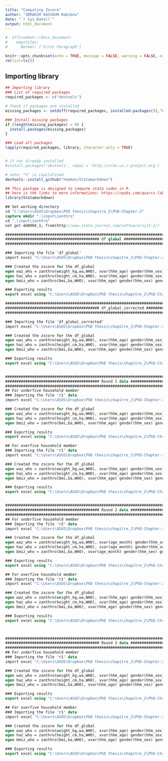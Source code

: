 ```yaml
---
title: "Computing Zscore"
author: "IBRAHIM KASSOUM Habibou"
date: "`r Sys.Date()`"
output: html_document
---
```


```r
#  officedown::rdocx_document:
#    mapstyles:
#      Normal: ['First Paragraph']

knitr::opts_chunk$set(echo = TRUE, message = FALSE, warning = FALSE, error=FALSE)
rm(list=ls())
```



## Importing library

```r


## Importing library
### List of required packages
required_packages <- c("devtools")

# Check if packages are installed
missing_packages <- setdiff(required_packages, installed.packages()[,"Package"])

### Install missing packages
if (length(missing_packages) > 0) {
  install.packages(missing_packages)
}

### Load all packages
lapply(required_packages, library, character.only = TRUE)


# if not already installed
#install.packages('devtools', repos = 'http://cran.us.r-project.org') 

# note: "V" is capitalized
devtools::install_github("hemken/Statamarkdown")
```

```r
## This package is designed to compute stata codes in R.
## here is the links to more informations: https://rpubs.com/quarcs-lab/stata-from-Rstudio
library(Statamarkdown)
```


```stata


## Set working directory
cd "C:\Users\ASUS\Dropbox\PhD thesis\chapitre_2\PhD-Chapter-2"
capture mkdir ".\input\zanthro"
cd ".\input\zanthro"
net get dm0004_1, from(http://www.stata-journal.com/software/sj13-2/)

########################################################################################################################################################
########################################## df global ###################################################################################################
########################################################################################################################################################

### Importing the file 'df_global'
import excel "C:\Users\ASUS\Dropbox\PhD thesis\chapitre_2\PhD-Chapter-2\output\data\df_global.xlsx", sheet("Sheet1") firstrow clear

### Created the zscore for the df_global
egen waz_who = zanthro(weight_kg,wa,WHO), xvar(hhm_age) gender(hhm_sex) gencode(m=male, f=female) ageunit(year)
egen haz_who = zanthro(height_cm,ha,WHO), xvar(hhm_age) gender(hhm_sex) gencode(m=male, f=female) ageunit(year)
egen bmiz_who = zanthro(bmi,ba,WHO), xvar(hhm_age) gender(hhm_sex) gencode(m=male, f=female) ageunit(year)

### Exporting results
export excel using "C:\Users\ASUS\Dropbox\PhD thesis\chapitre_2\PhD-Chapter-2\output\data\df_global.xlsx", firstrow(variables) replace

########################################################################################################################################################
########################################## df_global_corrected ###################################################################################################
########################################################################################################################################################

### Importing the file 'df_global_corrected'
import excel "C:\Users\ASUS\Dropbox\PhD thesis\chapitre_2\PhD-Chapter-2\output\data\df_global_corrected.xlsx", sheet("Sheet1") firstrow clear

### Created the zscore for the df_global
egen waz_who = zanthro(weight_kg,wa,WHO), xvar(hhm_age) gender(hhm_sex) gencode(m=male, f=female) ageunit(year)
egen haz_who = zanthro(height_cm,ha,WHO), xvar(hhm_age) gender(hhm_sex) gencode(m=male, f=female) ageunit(year)
egen bmiz_who = zanthro(bmi,ba,WHO), xvar(hhm_age) gender(hhm_sex) gencode(m=male, f=female) ageunit(year)

### Exporting results
export excel using "C:\Users\ASUS\Dropbox\PhD thesis\chapitre_2\PhD-Chapter-2\output\data\df_global_corrected.xlsx", firstrow(variables) replace


########################################################################################################################################################
########################################## Round 1 data ################################################################################################
########################################################################################################################################################
## For underfive household member
### Importing the file 'r1' data
import excel "C:\Users\ASUS\Dropbox\PhD thesis\chapitre_2\PhD-Chapter-2\output\data\r1_underfive.xlsx", sheet("Sheet1") firstrow clear

### Created the zscore for the df_global
egen waz_who = zanthro(weight_kg,wa,WHO), xvar(hhm_age) gender(hhm_sex) gencode(m=male, f=female) ageunit(year)
egen haz_who = zanthro(height_cm,ha,WHO), xvar(hhm_age) gender(hhm_sex) gencode(m=male, f=female) ageunit(year)
egen bmiz_who = zanthro(bmi,ba,WHO), xvar(hhm_age) gender(hhm_sex) gencode(m=male, f=female) ageunit(year)

### Exporting results
export excel using "C:\Users\ASUS\Dropbox\PhD thesis\chapitre_2\PhD-Chapter-2\output\data\r1_underfive.xlsx", firstrow(variables) replace

## For overfive household member
### Importing the file 'r1' data
import excel "C:\Users\ASUS\Dropbox\PhD thesis\chapitre_2\PhD-Chapter-2\output\data\r1_overfive.xlsx", sheet("Sheet1") firstrow clear

### Created the zscore for the df_global
egen waz_who = zanthro(weight_kg,wa,WHO), xvar(hhm_age) gender(hhm_sex) gencode(m=male, f=female) ageunit(year)
egen haz_who = zanthro(height_cm,ha,WHO), xvar(hhm_age) gender(hhm_sex) gencode(m=male, f=female) ageunit(year)
egen bmiz_who = zanthro(bmi,ba,WHO), xvar(hhm_age) gender(hhm_sex) gencode(m=male, f=female) ageunit(year)

### Exporting results
export excel using "C:\Users\ASUS\Dropbox\PhD thesis\chapitre_2\PhD-Chapter-2\output\data\r1_overfive.xlsx", firstrow(variables) replace


########################################################################################################################################################
########################################## Round 2 data ################################################################################################
########################################################################################################################################################
## For underfive household member
### Importing the file 'r2' data
import excel "C:\Users\ASUS\Dropbox\PhD thesis\chapitre_2\PhD-Chapter-2\output\data\r2_underfive.xlsx", sheet("Sheet1") firstrow clear

### Created the zscore for the df_global
egen waz_who = zanthro(weight_kg,wa,WHO), xvar(age_month) gender(hhm_sex) gencode(m=male, f=female) ageunit(month)
egen haz_who = zanthro(height_cm,ha,WHO), xvar(age_month) gender(hhm_sex) gencode(m=male, f=female) ageunit(month)
egen bmiz_who = zanthro(bmi,ba,WHO), xvar(age_month) gender(hhm_sex) gencode(m=male, f=female) ageunit(month)

### Exporting results
export excel using "C:\Users\ASUS\Dropbox\PhD thesis\chapitre_2\PhD-Chapter-2\output\data\r2_underfive.xlsx", firstrow(variables) replace

## For overfive household member
### Importing the file 'r1' data
import excel "C:\Users\ASUS\Dropbox\PhD thesis\chapitre_2\PhD-Chapter-2\output\data\r2_overfive.xlsx", sheet("Sheet1") firstrow clear

### Created the zscore for the df_global
egen waz_who = zanthro(weight_kg,wa,WHO), xvar(hhm_age) gender(hhm_sex) gencode(m=male, f=female) ageunit(year)
egen haz_who = zanthro(height_cm,ha,WHO), xvar(hhm_age) gender(hhm_sex) gencode(m=male, f=female) ageunit(year)
egen bmiz_who = zanthro(bmi,ba,WHO), xvar(hhm_age) gender(hhm_sex) gencode(m=male, f=female) ageunit(year)

### Exporting results
export excel using "C:\Users\ASUS\Dropbox\PhD thesis\chapitre_2\PhD-Chapter-2\output\data\r2_overfive.xlsx", firstrow(variables) replace



########################################################################################################################################################
########################################## Round 3 data ################################################################################################
########################################################################################################################################################
## For underfive household member
### Importing the file 'r1' data
import excel "C:\Users\ASUS\Dropbox\PhD thesis\chapitre_2\PhD-Chapter-2\output\data\r3_underfive.xlsx", sheet("Sheet1") firstrow clear

### Created the zscore for the df_global
egen waz_who = zanthro(weight_kg,wa,WHO), xvar(hhm_age) gender(hhm_sex) gencode(m=male, f=female) ageunit(year)
egen haz_who = zanthro(height_cm,ha,WHO), xvar(hhm_age) gender(hhm_sex) gencode(m=male, f=female) ageunit(year)
egen bmiz_who = zanthro(bmi,ba,WHO), xvar(hhm_age) gender(hhm_sex) gencode(m=male, f=female) ageunit(year)

### Exporting results
export excel using "C:\Users\ASUS\Dropbox\PhD thesis\chapitre_2\PhD-Chapter-2\output\data\r3_underfive.xlsx", firstrow(variables) replace

## For overfive household member
### Importing the file 'r1' data
import excel "C:\Users\ASUS\Dropbox\PhD thesis\chapitre_2\PhD-Chapter-2\output\data\r3_overfive.xlsx", sheet("Sheet1") firstrow clear

### Created the zscore for the df_global
egen waz_who = zanthro(weight_kg,wa,WHO), xvar(hhm_age) gender(hhm_sex) gencode(m=male, f=female) ageunit(year)
egen haz_who = zanthro(height_cm,ha,WHO), xvar(hhm_age) gender(hhm_sex) gencode(m=male, f=female) ageunit(year)
egen bmiz_who = zanthro(bmi,ba,WHO), xvar(hhm_age) gender(hhm_sex) gencode(m=male, f=female) ageunit(year)

### Exporting results
export excel using "C:\Users\ASUS\Dropbox\PhD thesis\chapitre_2\PhD-Chapter-2\output\data\r3_overfive.xlsx", firstrow(variables) replace



```